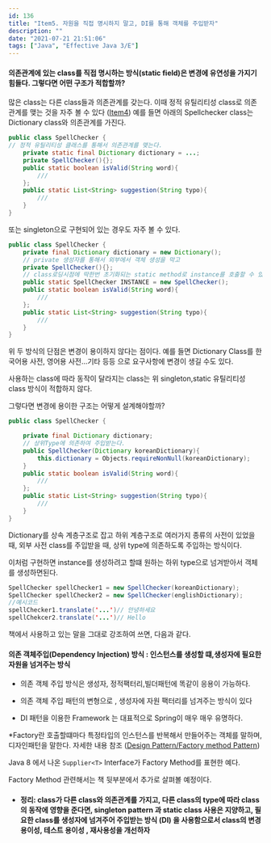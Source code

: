 ```yaml
---
id: 136
title: "Item5. 자원을 직접 명시하지 말고, DI를 통해 객체를 주입받자"
description: ""
date: "2021-07-21 21:51:06"
tags: ["Java", "Effective Java 3/E"]
---
```

#### 의존관계에 있는 class를 직접 명시하는 방식(static field)은 변경에 유연성을 가지기 힘들다. 그렇다면 어떤 구조가 적합할까?


많은 class는 다른 class들과 의존관계를 갖는다. 
이때 정적 유틸리티성 class로 의존관계를 맺는 것을 자주 볼 수 있다 ([Item4](https://devcs96.github.io/2021/07/20/2021-07-20-item4/#more],참조))
예를 들면 아래의 Spellchecker class는 Dictionary class와 의존관계를 가진다. 

```java
public class SpellChecker {
// 정적 유틸리티성 클래스를 통해서 의존관계를 맺는다.
    private static final Dictionary dictionary = ...;
    private SpellChecker(){};
    public static boolean isValid(String word){
        ///
    };
    public static List<String> suggestion(String typo){
        ///
    }
}
```

또는 singleton으로 구현되어 있는 경우도 자주 볼 수 있다. 

```java
public class SpellChecker {
    private final Dictionary dictionary = new Dictionary();
    // private 생성자를 통해서 외부에서 객체 생성을 막고
    private SpellChecker(){};
    // class로딩시점에 딱한번 초기화되는 static method로 instance를 호출할 수 있게 한다. 
    public static SpellChecker INSTANCE = new SpellChecker();
    public static boolean isValid(String word){
        ///
    };
    public static List<String> suggestion(String typo){
        ///
    }
}
```

위 두 방식의 단점은 변경이 용이하지 않다는 점이다. 
예를 들면  Dictionary Class를 한국어용 사전, 영어용 사전...기타 등등 으로 요구사항에 변경이 생길 수도 있다. 

사용하는 class에 따라 동작이 달라지는 class는 위 singleton,static 유틸리티성 class 방식이 적합하지 않다. 

그렇다면 변경에 용이한 구조는 어떻게 설계해야할까?


```java
public class SpellChecker {

    private final Dictionary dictionary;
    // 상위Type에 의존하여 주입받는다.
    public SpellChecker(Dictionary koreanDictionary){
        this.dictionary = Objects.requireNonNull(koreanDictionary);
    }
    public static boolean isValid(String word){
        ///
    };
    public static List<String> suggestion(String typo){
        ///
    }
}

```

Dictionary를 상속 계층구조로 잡고 하위 계층구조로 여러가지 종류의 사전이 있었을때, 외부 사전 class를 주입받을 때, 상위 type에 의존하도록 주입하는 방식이다. 

이처럼 구현하면 instance를 생성하려고 할떄 원하는 하위 type으로 넘겨받아서 객체를 생성하면된다.

```java 
SpellChecker spellChecker1 = new SpellChecker(koreanDictionary);
SpellChecker spellChecker2 = new SpellChecker(englishDictionary);
//예시코드
spellChecker1.translate('...')// 안녕하세요
spellChekcer2.translate('...')// Hello
```

책에서 사용하고 있는 말을 그대로 강조하여 쓰면, 다음과 같다.

#### 의존 객체주입(Dependency Injection) 방식 : 인스턴스를 생성할 떄,생성자에 필요한 자원을 넘겨주는 방식

- 의존 객체 주입 방식은 생성자, 정적팩터리,빌더패턴에 똑같이 응용이 가능하다. 

- 의존 객체 주입 패턴의 변형으로 , 생성자에 자원 팩터리를 넘겨주는 방식이 있다

-  DI 패턴을 이용한 Framework 는 대표적으로 Spring이 매우 매우 유명하다. 


*Factory란 호출할떄마다 특정타입의 인스턴스를 반복해서 만들어주는 객체를 말하며, 디자인패턴을 말한다. 자세한 내용 참조 ([Design Pattern/Factory method Pattern](https://devcs96.github.io/2021/07/20/2021-07-20-item4/#more],참조))

Java 8 에서 나온 `Supplier<T>` Interface가 Factory Method를 표현한 예다.

Factory Method 관련해서는 책 뒷부분에서 추가로 살펴볼 예정이다.




- #### 정리: class가 다른 class와 의존관계를 가지고, 다른 class의 type에 따라 class의 동작에 영향을 준다면, singleton pattern 과 static class 사용은 지양하고, 필요한 class를 생성자에 넘겨주어 주입받는 방식 (DI) 을 사용함으로서 class의 변경 용이성, 테스트 용이성 , 재사용성을 개선하자
